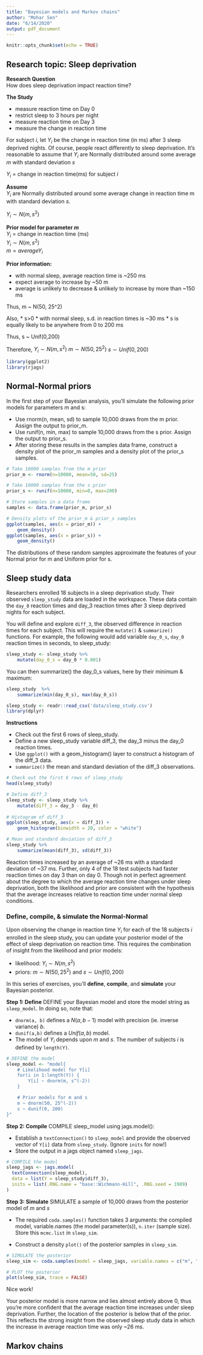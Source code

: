 ```yaml
---
title: "Bayesian models and Markov chains"
author: "Mohar Sen"
date: "6/14/2020"
output: pdf_document
---
```


```r
knitr::opts_chunk$set(echo = TRUE)
```

## Research topic: Sleep deprivation

**Research Question**  
How does sleep deprivation impact reaction time?

**The Study**  

* measure reaction time on Day 0
* restrict sleep to 3 hours per night
* measure reaction time on Day 3
* measure the change in reaction time  

For subject $i$, let $Y_i$ be the change in reaction time (in ms) after 3 sleep deprived nights. Of course, people react differently to sleep deprivation. It's reasonable to assume that $Y_i$ are Normally distributed around some average $m$ with standard deviation $s$
  
$Y_i$ = change in reaction time(ms) for subject $i$

**Assume**  
$Y_i$ are Normally distributed around some average change in reaction time m with
standard deviation $s$.  

$Y_i \sim N(m, s^2)$

__Prior model for parameter $m$__  
$Y_i$ = change in reaction time (ms)  
$Y_i \sim N(m, s^2)$  
$m = average Y_i$ 

__Prior information:__

* with normal sleep, average reaction time is ~250 ms
* expect average to increase by ~50 m
* average is unlikely to decrease & unlikely to increase by more than ~150 ms

Thus, m ~ N(50, 25^2)

Also, 
* s>0
* with normal sleep, s.d. in reaction times is ~30 ms
* s is equally likely to be anywhere from 0 to 200 ms

Thus, s ~ Unif(0,200)

Therefore,
$Y_i \sim N(m, s^2)$
$m \sim N(50, 25^2)$
$s \sim Unif(0,200)$

```r
library(ggplot2)
library(rjags)
```


## Normal-Normal priors
In the first step of your Bayesian analysis, you'll simulate the following prior models for parameters m and s: 

+ Use rnorm(n, mean, sd) to sample 10,000 draws from the m prior. Assign the output to prior_m.
+ Use runif(n, min, max) to sample 10,000 draws from the s prior. Assign the output to prior_s.
+ After storing these results in the samples data frame, construct a density plot of the prior_m samples and a density plot of the prior_s samples.


```r
# Take 10000 samples from the m prior
prior_m <- rnorm(n=10000, mean=50, sd=25)

# Take 10000 samples from the s prior    
prior_s <- runif(n=10000, min=0, max=200)

# Store samples in a data frame
samples <- data.frame(prior_m, prior_s)

# Density plots of the prior_m & prior_s samples    
ggplot(samples, aes(x = prior_m)) + 
    geom_density()
ggplot(samples, aes(x = prior_s)) + 
    geom_density()
```
The distributions of these random samples approximate the features of your Normal prior for m and Uniform prior for s.

## Sleep study data

Researchers enrolled 18 subjects in a sleep deprivation study. Their observed `sleep_study` data are loaded in the workspace. These data contain the `day_0` reaction times and day_3 reaction times after 3 sleep deprived nights for each subject.

You will define and explore `diff_3`, the observed difference in reaction times for each subject. This will require the `mutate()` & `summarize()` functions. For example, the following would add variable `day_0_s`, `day_0` reaction times in seconds, to sleep_study:
```r
sleep_study <- sleep_study %>% 
    mutate(day_0_s = day_0 * 0.001)
```
You can then summarize() the day_0_s values, here by their minimum & maximum:

```r
sleep_study  %>% 
    summarize(min(day_0_s), max(day_0_s))
```

```r
sleep_study <- readr::read_csv('data/sleep_study.csv')
library(dplyr)
```

__Instructions__

* Check out the first 6 rows of sleep_study.
* Define a new sleep_study variable diff_3, the day_3 minus the day_0 reaction times.
* Use `ggplot()` with a geom_histogram() layer to construct a histogram of the diff_3 data.
* `summarize()` the mean and standard deviation of the diff_3 observations.

```r
# Check out the first 6 rows of sleep_study
head(sleep_study)

# Define diff_3
sleep_study <- sleep_study %>% 
    mutate(diff_3 = day_3 - day_0)
 
# Histogram of diff_3    
ggplot(sleep_study, aes(x = diff_3)) + 
    geom_histogram(binwidth = 20, color = "white")

# Mean and standard deviation of diff_3
sleep_study %>% 
    summarize(mean(diff_3), sd(diff_3))
```

Reaction times increased by an average of ~26 ms with a standard deviation of ~37 ms. Further, only 4 of the 18 test subjects had faster reaction times on day 3 than on day 0. Though not in perfect agreement about the degree to which the average reaction time changes under sleep deprivation, both the likelihood and prior are consistent with the hypothesis that the average increases relative to reaction time under normal sleep conditions.

### Define, compile, & simulate the Normal-Normal
Upon observing the change in reaction time $Y_i$ for each of the 18 subjects $i$ enrolled in the sleep study, you can update your posterior model of the effect of sleep deprivation on reaction time. This requires the combination of insight from the likelihood and prior models:

+ likelihood: $Y_i \sim N(m, s^2)$
+ priors: $m \sim N(50, 25^2)$ and $s \sim Unif(0,200)$

In this series of exercises, you'll __define__, __compile__, and __simulate__ your Bayesian posterior. 

**Step 1: Define**
DEFINE your Bayesian model and store the model string as `sleep_model`. In doing so, note that:

+ `dnorm(a, b)` defines a $N(a,b−1)$ model with precision (ie. inverse variance) $b$.
+ `dunif(a,b)` defines a $Unif(a,b)$ model.
+ The model of $Y_i$ depends upon $m$ and $s$. The number of subjects $i$ is defined by `length(Y)`.

```r
# DEFINE the model    
sleep_model <- "model{
    # Likelihood model for Y[i]
    for(i in 1:length(Y)) {
        Y[i] ~ dnorm(m, s^(-2))
    }

    # Prior models for m and s
    m ~ dnorm(50, 25^(-2))
    s ~ dunif(0, 200)
}"
```

**Step 2: Compile**
COMPILE sleep_model using jags.model():

+ Establish a `textConnection()` to `sleep_model` and provide the observed vector of `Y[i]` data from `sleep_study`. (Ignore `inits` for now!)
+ Store the output in a jags object named `sleep_jags`.

```r
# COMPILE the model
sleep_jags <- jags.model(
  textConnection(sleep_model),
  data = list(Y = sleep_study$diff_3),
  inits = list(.RNG.name = "base::Wichmann-Hill", .RNG.seed = 1989)
)
```

**Step 3: Simulate**
SIMULATE a sample of 10,000 draws from the posterior model of $m$ and $s$

+ The required `coda.samples()` function takes 3 arguments: the compiled model, variable.names (the model parameter(s)), `n.iter` (sample size). Store this  `mcmc.list` in `sleep_sim`.

+ Construct a density `plot()` of the posterior samples in `sleep_sim`.

```r
# SIMULATE the posterior    
sleep_sim <- coda.samples(model = sleep_jags, variable.names = c("m", "s"), n.iter = 10000)

# PLOT the posterior    
plot(sleep_sim, trace = FALSE)
```


Nice work!

Your posterior model is more narrow and lies almost entirely above 0, thus you're more confident that the average reaction time increases under sleep deprivation. Further, the location of the posterior is below that of the prior. This reflects the strong insight from the observed sleep study data in which the increase in average reaction time was only ~26 ms.

## Markov chains

